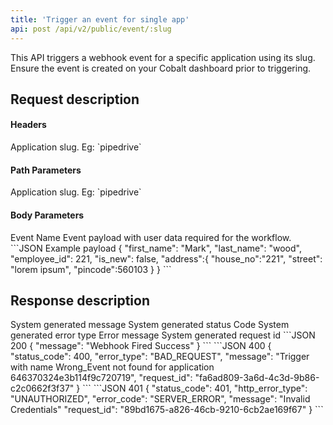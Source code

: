 ```yaml
---
title: 'Trigger an event for single app'
api: post /api/v2/public/event/:slug
---
```

This API triggers a webhook event for a specific application using its slug. Ensure the event is created on your Cobalt dashboard prior to triggering.

## Request description
#### Headers
<ParamField header="linked_account_id" type="string" required>
  Application slug. Eg: `pipedrive`
</ParamField>

#### Path Parameters
<ParamField path="slug" type="string">
  Application slug. Eg: `pipedrive`
</ParamField>

#### Body Parameters
<ParamField body="event" type="string" required>
  Event Name
</ParamField>

<ParamField body="payload" type="object">
  Event payload with user data required for the workflow.
  ```JSON Example payload
    {
      "first_name": "Mark",
      "last_name": "wood",
      "employee_id": 221,
      "is_new": false,
      "address":{
        "house_no":"221",
        "street": "lorem ipsum",
        "pincode":560103
      }
    }
  ```
</ParamField>

## Response description

<Tabs>
  <Tab title="200">
    <ResponseField name="message" type="string">
      System generated message
    </ResponseField>
  </Tab>
  <Tab title="Error response">
    <ResponseField name="status_code" type="integer">
    System generated status Code
    </ResponseField>
    <ResponseField name="error_type" type="string">
    System generated error type
    </ResponseField>
    <ResponseField name="message" type="string">
    Error message
    </ResponseField>
    <ResponseField name="request_id" type="string">
    System generated request id
    </ResponseField>
  </Tab>
</Tabs>

<ResponseExample>
```JSON 200
{
    "message": "Webhook Fired Success"
}
```
```JSON 400
{
    "status_code": 400,
    "error_type": "BAD_REQUEST",
    "message": "Trigger with name Wrong_Event not found for application 646370324e3b114f9c720719",
    "request_id": "fa6ad809-3a6d-4c3d-9b86-c2c0662f3f37"
}
```
```JSON 401
{
    "status_code": 401,
    "http_error_type": "UNAUTHORIZED",
    "error_code": "SERVER_ERROR",
    "message": "Invalid Credentials"
    "request_id": "89bd1675-a826-46cb-9210-6cb2ae169f67"
}
```
</ ResponseExample>

